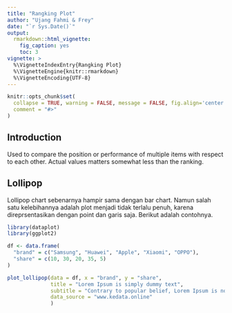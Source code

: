 ```yaml
---
title: "Rangking Plot"
author: "Ujang Fahmi & Frey"
date: "`r Sys.Date()`"
output: 
  rmarkdown::html_vignette:
    fig_caption: yes
    toc: 3
vignette: >
  %\VignetteIndexEntry{Rangking Plot}
  %\VignetteEngine{knitr::rmarkdown}
  %\VignetteEncoding{UTF-8}
---
```


```r
knitr::opts_chunk$set(
  collapse = TRUE, warning = FALSE, message = FALSE, fig.align='center', fig.width=7, fig.height=5,
  comment = "#>"
)
```

## Introduction

Used to compare the position or performance of multiple items with respect to each other. Actual values matters somewhat less than the ranking.

## Lollipop

Lollipop chart sebenarnya hampir sama dengan bar chart. Namun salah satu kelebihannya adalah plot menjadi tidak terlalu penuh, karena direprsentasikan dengan point dan garis saja. Berikut adalah contohnya. 

```r
library(dataplot)
library(ggplot2)

df <- data.frame(
  "brand" = c("Samsung", "Huawei", "Apple", "Xiaomi", "OPPO"),
  "share" = c(10, 30, 20, 35, 5)
)

plot_lollipop(data = df, x = "brand", y = "share",
              title = "Lorem Ipsum is simply dummy text",
              subtitle = "Contrary to popular belief, Lorem Ipsum is not simply random text",
              data_source = "www.kedata.online"
              )
```


